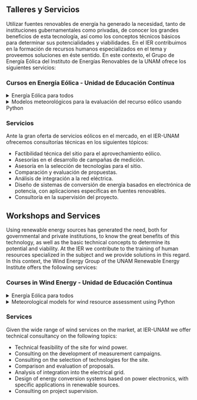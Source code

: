 ::: {.content-visible when-profile="spanish"}

## Talleres y Servicios
Utilizar fuentes renovables de energía ha generado la necesidad, tanto de instituciones gubernamentales como privadas, de conocer los grandes beneficios de esta tecnología, así como los conceptos técnicos básicos para determinar sus potencialidades y viabilidades. En el IER contribuimos en la formación de recursos humanos especializados en el tema y proveemos soluciones en éste sentido. En este contexto, el Grupo de Energía Eólica del Instituto de Energías Renovables de la UNAM ofrece los siguientes servicios:

### Cursos en Energía Eólica - Unidad de Educación Contínua

<details>
<summary>Energía Eólica para todos</summary>

#### Nombre del curso:

Energía Eólica

Responsables del curso:

- [Dr. Osvaldo Rodríguez Hernández](mailto:osroh@ier.unam.mx) 

#### Objetivo General

Al termino del curso, se habrán abordado los conceptos técnicos fundamentales para relacionados con la Energía Eólica.

#### Objetivos Particulares

- Conocer el contexto nacional y mundial de la Energía Eólica.
- Identificar la metodología y requerimientos básicos para el desarrollo de proyectos eólicos.
- Conocer los sub-sistemas de un así como  los principios mecánicos y aerodinámicos básicos de un aerogenerador.
- Conocer las principales estrategias de integración a la red eléctrica.

#### Temario
1. Antecedentes de la Energía Eólica
2. Conceptos básicos para la evaluación tecno-económica de un proyecto eólico.
3. Principios básicos de extracción de energía del viento. 
4. Principios técnicos básicos de los componentes mecánicos y aerodinámicos de los aerogeneradores.
5. Principios básicos para la integración a  la red de los sistemas eólicos.

A quién va dirigido: Dirigido a profesionistas,  ejecutivos y tomadores de decisión interesados en los aspectos técnicos fundamentales en energía eólica.

**Horas del curso:** de 20 a 40 horas.

**Numero de participantes:** Flexible y adecuado a las necesidades del solicitante.

**Material que incluye:** Material complementario de curso.

Mayores Informes en la Secretaría de Educación Continua al correo: [uec@ier.unam.mx](mailto:uec@ier.unam.mx)

Al término del curso se entregarán constancias de participación.

</details>


<details>
<summary> Modelos meteorológicos para la evaluación del recurso eólico usando Python</summary>

Aquí va el texto que estará oculto hasta que el usuario haga clic en el título desplegable.

Puedes incluir todo tipo de contenido, como texto, imágenes, tablas, etc.

</details>

### Servicios
Ante la gran oferta de servicios eólicos en el mercado, en el IER-UNAM ofrecemos consultorías técnicas en los siguientes tópicos:

- Factibilidad técnica del sitio para el aprovechamiento eólico.
- Asesorías en el desarrollo de campañas de medición.
- Asesoría en la selección de tecnologías para el sitio.
- Comparación y evaluación de propuestas.
- Análisis de integración a la red eléctrica.
- Diseño de sistemas de conversión de energía basados en electrónica de potencia, con aplicaciones específicas en fuentes renovables.
- Consultoría en la supervisión del proyecto.

:::

::: {.content-visible when-profile="english"}

## Workshops and Services
Using renewable energy sources has generated the need, both for governmental and private institutions, to know the great benefits of this technology, as well as the basic technical concepts to determine its potential and viability. At the IER we contribute to the training of human resources specialized in the subject and we provide solutions in this regard. In this context, the Wind Energy Group of the UNAM Renewable Energy Institute offers the following services:

### Courses in Wind Energy - Unidad de Educación Contínua

<details>
<summary>Energía Eólica para todos</summary>

#### Course name:

Energía Eólica

Course leaders:

- [PhD. Osvaldo Rodríguez Hernández](mailto:osroh@ier.unam.mx) 

#### General Objective

At the end of the course, the fundamental technical concepts related to Wind Energy will have been addressed.

#### Specific Objectives

- To understand the national and global context of Wind Energy.
- To identify the methodology and basic requirements for the development of wind projects.
- To understand the sub-systems as well as the basic mechanical and aerodynamic principles of a wind turbine.
- To understand the main strategies for integration into the electrical grid.

#### Syllabus
1. Background of Wind Energy
2. Basic concepts for the techno-economic evaluation of a wind energy project.
3. Basic principles of wind energy extraction.
4. Basic technical principles of the mechanical and aerodynamic components of wind turbines.
5. Basic principles for the integration of wind systems into the grid.

Who is it aimed at: Aimed at professionals, executives and decision makers interested in the fundamental technical aspects of wind energy.

**Course hours:** from 20 to 40 hours.

**Number of participants:** Flexible and adapted to the needs of the applicant.

**Material included:** Supplementary course material.

For more information, please contact the Secretaría de Educación Continua at: [uec@ier.unam.mx](mailto:uec@ier.unam.mx)

At the end of the course, certificates of participation will be issued.

</details>


<details>
<summary> Meteorological models for wind resource assessment using Python</summary>

This is where text will be hidden until the user clicks on the dropdown title.

You can include all kinds of content, such as text, images, tables, etc.

</details>

### Services
Given the wide range of wind services on the market, at IER-UNAM we offer technical consultancy on the following topics:

- Technical feasibility of the site for wind power.
- Consulting on the development of measurement campaigns.
- Consulting on the selection of technologies for the site.
- Comparison and evaluation of proposals.
- Analysis of integration into the electrical grid.
- Design of energy conversion systems based on power electronics, with specific applications in renewable sources.
- Consulting on project supervision.

:::